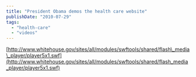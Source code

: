 ```yaml
---
title: "President Obama demos the health care website"
publishDate: "2010-07-29"
tags: 
  - "health-care"
  - "videos"
---
```


[http://www.whitehouse.gov/sites/all/modules/swftools/shared/flash\_media\_player/player5x1.swf](http://www.whitehouse.gov/sites/all/modules/swftools/shared/flash_media_player/player5x1.swf)
